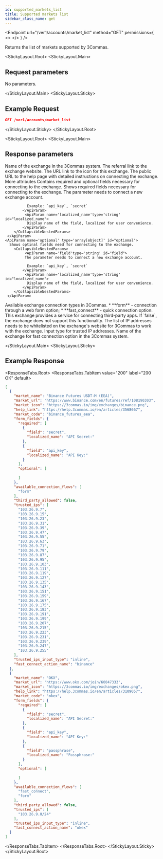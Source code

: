 ```yaml
---
id: supported_markets_list
title: Supported markets list
sidebar_class_name: get
---
```



<Endpoint
  url="/ver1/accounts/market_list"
  method="GET"
  permissions={
    <>
      <Permission title="Permission" description="NONE" />
      <Permission title="Security" description="NONE" />
    </>
  }
/>

Returns the list of markets supported by 3Commas.

<StickyLayout.Root>
   <StickyLayout.Main>
## Request parameters

No parameters.

</StickyLayout.Main>
<StickyLayout.Sticky>
## Example Request

```json
GET /ver1/accounts/market_list
```
</StickyLayout.Sticky>
</StickyLayout.Root>

<StickyLayout.Root>
   <StickyLayout.Main>

## Response parameters

<ApiParam name='market_name' type='string' id="market_name">
Name of the exchange in the 3Commas system.
</ApiParam>

<ApiParam name='market_url' type='string' id="market_url">
The referral link to the exchange website.
</ApiParam>

<ApiParam name='market_icon' type='string' id="market_icon">
The URL link to the icon for this exchange.
</ApiParam>

<ApiParam name='help_link' type='string' id="help_link">
The public URL to the help page with detailed instructions on connecting the exchange.
</ApiParam>

<CollapseAll>
<CollapseAllHeading> More attributes <CollapseAllButton /> </CollapseAllHeading>

<CollapsibleApiParam name='form_fields' type='object' id="form_fields">
    Contains required and optional fields necessary for connecting to the exchange.
    <CollapsibleNestedParams>
    <ApiParam name='required' type='array[object]' id="required">
      Shows required fields necessary for connecting to the exchange.
        <CollapsibleNestedParams>
             <ApiParam name='field'type='string' id="field">
              The parameter needs to connect a new exchange account.

              Example: `api_key`, `secret`
            </ApiParam>
             <ApiParam name='localized_name'type='string' id="localized_name">
              Display name of the field, localized for user convenience.
            </ApiParam>
        </CollapsibleNestedParams>
     </ApiParam>
    <ApiParam name='optional' type='array[object]' id="optional">
      Shows optinal fields need for connecting to the exchange.
        <CollapsibleNestedParams>
             <ApiParam name='field'type='string' id="field">
             The parameter needs to connect a new exchange account.

              Example: `api_key`, `secret`
            </ApiParam>
             <ApiParam name='localized_name'type='string' id="localized_name">
              Display name of the field, localized for user convenience.
            </ApiParam>
        </CollapsibleNestedParams>
     </ApiParam>
  </CollapsibleNestedParams>   
</CollapsibleApiParam>

<CollapsibleApiParam name='available_connection_flows' type='array' id="available_connection_flows">
Available exchange connection types in 3Commas.
    <CollapsibleNestedParams openName="Hide allowed values" collapsedName="Show allowed values">
      * **form** - connection through a web form option;
      * **fast_connect** - quick connection option.
     </CollapsibleNestedParams>
</CollapsibleApiParam>
  
<CollapsibleApiParam name='third_party_allowed' type='boolean' id="third_party_allowed">
  This exchange provides a service for connecting third-party apps. If `false`, the exchange does not support this functionality.
</CollapsibleApiParam>

<CollapsibleApiParam name='trusted_ips' type='array[string]' id="trusted_ips">
  The list of IP addresses needs to be whitelisted on the exchange's website for 3Commas to work with the exchange.
</CollapsibleApiParam>

<CollapsibleApiParam name='trusted_ips_input_type' type='string' id="trusted_ips_input_type">
  Input type for trusted IP addresses.
</CollapsibleApiParam>

<CollapsibleApiParam name='fast_connect_action_name' type='string' id="fast_connect_action_name">
  Name of the exchange for fast connection option in the 3Commas system.
</CollapsibleApiParam>   
</CollapseAll>

</StickyLayout.Main>
   <StickyLayout.Sticky>

## Example Response
<ResponseTabs.Root>
<ResponseTabs.TabItem value="200" label="200 OK" default>
```json
[
  {
    "market_name": "Binance Futures USDT-M (EEA)",
    "market_url": "https://www.binance.com/en/futures/ref/108190303",
    "market_icon": "https://3commas.io/img/exchanges/binance.png",
    "help_link": "https://help.3commas.io/en/articles/3568667",
    "market_code": "binance_futures_eea",
    "form_fields": {
      "required": [
        {
          "field": "secret",
          "localized_name": "API Secret:"
        },
        {
          "field": "api_key",
          "localized_name": "API Key:"
        }
      ],
      "optional": [
        
      ]
    },
    "available_connection_flows": [
      "form"
    ],
    "third_party_allowed": false,
    "trusted_ips": [
      "103.26.9.7",
      "103.26.9.15",
      "103.26.9.23",
      "103.26.9.31",
      "103.26.9.39",
      "103.26.9.47",
      "103.26.9.55",
      "103.26.9.63",
      "103.26.9.71",
      "103.26.9.79",
      "103.26.9.87",
      "103.26.9.95",
      "103.26.9.103",
      "103.26.9.111",
      "103.26.9.119",
      "103.26.9.127",
      "103.26.9.135",
      "103.26.9.143",
      "103.26.9.151",
      "103.26.9.159",
      "103.26.9.167",
      "103.26.9.175",
      "103.26.9.183",
      "103.26.9.191",
      "103.26.9.199",
      "103.26.9.207",
      "103.26.9.215",
      "103.26.9.223",
      "103.26.9.231",
      "103.26.9.239",
      "103.26.9.247",
      "103.26.9.255"
    ],
    "trusted_ips_input_type": "inline",
    "fast_connect_action_name": "binance"
  },
  {
    "market_name": "OKX",
    "market_url": "https://www.okx.com/join/60047333",
    "market_icon": "https://3commas.io/img/exchanges/okex.png",
    "help_link": "https://help.3commas.io/en/articles/3109057",
    "market_code": "okex",
    "form_fields": {
      "required": [
        {
          "field": "secret",
          "localized_name": "API Secret:"
        },
        {
          "field": "api_key",
          "localized_name": "API Key:"
        },
        {
          "field": "passphrase",
          "localized_name": "Passphrase:"
        }
      ],
      "optional": [
        
      ]
    },
    "available_connection_flows": [
      "fast_connect",
      "form"
    ],
    "third_party_allowed": false,
    "trusted_ips": [
      "103.26.9.0/24"
    ],
    "trusted_ips_input_type": "inline",
    "fast_connect_action_name": "okex"
  }
]
```
   </ResponseTabs.TabItem>
  </ResponseTabs.Root>
   </StickyLayout.Sticky>
</StickyLayout.Root>